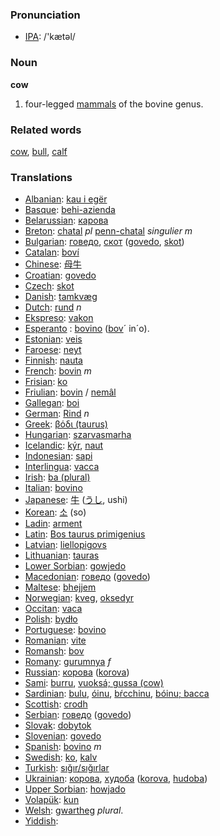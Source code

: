 === Pronunciation ===
*[[w:IPA|IPA]]: /'kætəl/

=== Noun ===

'''cow'''

# four-legged [[mammal]]s of the bovine genus.

=== Related words ===

[[cow]], [[bull]], [[calf]]

=== Translations ===

*[[Albanian]]: [[kau i egër]]
*[[Basque]]: [[behi-azienda]]
*[[Belarussian]]: [[карова]]
*[[Breton]]: [[chatal]] ''pl'' [[penn-chatal]] ''singulier m''
*[[Bulgarian]]: [[говедо]], [[скот]] ([[govedo]], [[skot]])
*[[Catalan]]: [[boví]]
*[[Chinese]]: [[母牛]]
*[[Croatian]]: [[govedo]]
*[[Czech]]: [[skot]]
*[[Danish]]: [[tamkvæg]]
*[[Dutch]]: [[rund]] ''n''
*[[Ekspreso]]: [[vakon]]
*[[Esperanto]] : [[bovino]] ([[bovo|bov]]´ in´o).
*[[Estonian]]: [[veis]]
*[[Faroese]]: [[neyt]]
*[[Finnish]]: [[nauta]]
*[[French]]: [[bovin]] ''m''
*[[Frisian]]: [[ko]]
*[[Friulian]]: [[bovin]] / [[nemâl]]
*[[Gallegan]]: [[boi]]
*[[German]]: [[Rind]] ''n''
*[[Greek]]: [[βόδι (taurus)]] '' ''
*[[Hungarian]]: [[szarvasmarha]]
*[[Icelandic]]: [[kýr]], [[naut]]
*[[Indonesian]]: [[sapi]]
*[[Interlingua]]: [[vacca]]
*[[Irish]]: [[ba (plural)]]
*[[Italian]]: [[bovino]]
*[[Japanese]]: [[牛]] ([[うし]], ushi)
*[[Korean]]: [[소]] (so)
*[[Ladin]]: [[arment]]
*[[Latin]]: [[Bos taurus primigenius]] '' ''
*[[Latvian]]: [[liellopigovs]]
*[[Lithuanian]]: [[tauras]]
*[[Lower Sorbian]]: [[gowjedo]]
*[[Macedonian]]: [[говедо]] ([[govedo]])
*[[Maltese]]: [[bhejjem]]
*[[Norwegian]]: [[kveg]], [[oksedyr]]
*[[Occitan]]: [[vaca]]
*[[Polish]]: [[bydło]] '' ''
*[[Portuguese]]: [[bovino]]
*[[Romanian]]: [[vite]]
*[[Romansh]]: [[bov]]
*[[Romany]]: [[gurumnya]] ''f''
*[[Russian]]: [[корова]] ([[korova]]) '' ''
*[[Sami]]: [[burru]], [[vuoksá; gussa (cow)]]
*[[Sardinian]]: [[bulu]], [[óinu]], [[bŕcchinu]], [[bóinu; bacca]]
*[[Scottish]]: [[crodh]]
*[[Serbian]]: [[говедо]] ([[govedo]])
*[[Slovak]]: [[dobytok]]
*[[Slovenian]]: [[govedo]]
*[[Spanish]]: [[bovino]] ''m''
*[[Swedish]]: [[ko]], [[kalv]]
*[[Turkish]]: [[sığır/sığırlar]]
*[[Ukrainian]]: [[корова]], [[худоба]] ([[korova]], [[hudoba]])
*[[Upper Sorbian]]: [[howjado]]
*[[Volapük]]: [[kun]]
*[[Welsh]]: [[gwartheg]]  ''plural''.
*[[Yiddish]]: [[]]